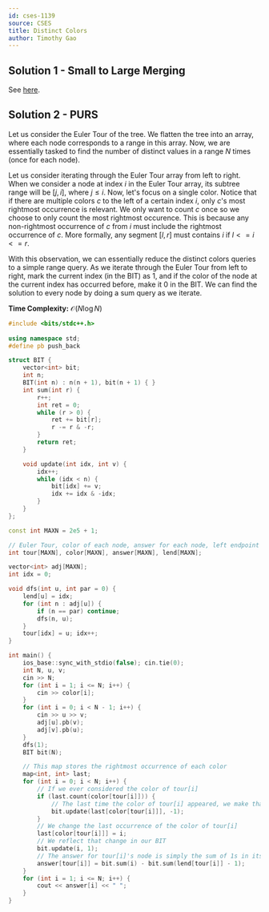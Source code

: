 ```yaml
---
id: cses-1139
source: CSES
title: Distinct Colors
author: Timothy Gao
---
```


## Solution 1 - Small to Large Merging

See [here](/plat/merging#merging-data-structures).

## Solution 2 - PURS

Let us consider the Euler Tour of the tree. We flatten the tree into an array, where each node corresponds to a range in this array. Now, we are essentially tasked to find the number of distinct values in a range $N$ times (once for each node).

Let us consider iterating through the Euler Tour array from left to right. 
When we consider a node at index $i$ in the Euler Tour array, its subtree range will be $[j, i]$, where $j\leq i$.
Now, let's focus on a single color. Notice that if there are multiple colors $c$ to the left of a certain index $i$, only $c$'s most rightmost occurrence is relevant. We only want to count $c$ once so we choose to only count the most rightmost occurence. This is because any non-rightmost occurrence of $c$
from $i$ must include the rightmost occurrence of $c$. More formally, 
any segment $[l, r]$ must contains $i$ if $l <= i <= r$. 

With this observation, we can essentially reduce the distinct colors queries to a simple range query. As we iterate through the Euler Tour from left to right, mark the current index (in the BIT) as $1$, and if the color of the node at the current index has occurred before, make it $0$ in the BIT. We can find the solution to every node by doing a sum query
 as we iterate.

**Time Complexity:** $\mathcal O(N\log N)$

<LanguageSection>

<CPPSection>

```cpp
#include <bits/stdc++.h>
 
using namespace std;
#define pb push_back

struct BIT {
	vector<int> bit;
	int n;
	BIT(int n) : n(n + 1), bit(n + 1) { }
	int sum(int r) {
		r++;
		int ret = 0;
		while (r > 0) {
			ret += bit[r];
			r -= r & -r;
		}
		return ret;
	}

	void update(int idx, int v) {
		idx++;
		while (idx < n) {
			bit[idx] += v;
			idx += idx & -idx;
		}
	}
};

const int MAXN = 2e5 + 1;

// Euler Tour, color of each node, answer for each node, left endpoint of each node (as explained in editorial)
int tour[MAXN], color[MAXN], answer[MAXN], lend[MAXN];

vector<int> adj[MAXN];
int idx = 0;

void dfs(int u, int par = 0) {
	lend[u] = idx;
	for (int n : adj[u]) {
		if (n == par) continue;
		dfs(n, u);
	}
	tour[idx] = u; idx++;
}

int main() {
	ios_base::sync_with_stdio(false); cin.tie(0);
	int N, u, v;
	cin >> N;
	for (int i = 1; i <= N; i++) {
		cin >> color[i];
	}
	for (int i = 0; i < N - 1; i++) {
		cin >> u >> v;
		adj[u].pb(v);
		adj[v].pb(u);
	}
	dfs(1);
	BIT bit(N);

	// This map stores the rightmost occurrence of each color
	map<int, int> last;
	for (int i = 0; i < N; i++) {
		// If we ever considered the color of tour[i]
		if (last.count(color[tour[i]])) { 
			// The last time the color of tour[i] appeared, we make that 0 again
			bit.update(last[color[tour[i]]], -1); 
		}
		// We change the last occurrence of the color of tour[i]
		last[color[tour[i]]] = i; 
		// We reflect that change in our BIT
		bit.update(i, 1); 
		// The answer for tour[i]'s node is simply the sum of 1s in its contiguous subinterval in the Euler Tour
		answer[tour[i]] = bit.sum(i) - bit.sum(lend[tour[i]] - 1);
	}
	for (int i = 1; i <= N; i++) {
		cout << answer[i] << " ";
	}
}
```

</CPPSection>

</LanguageSection>
